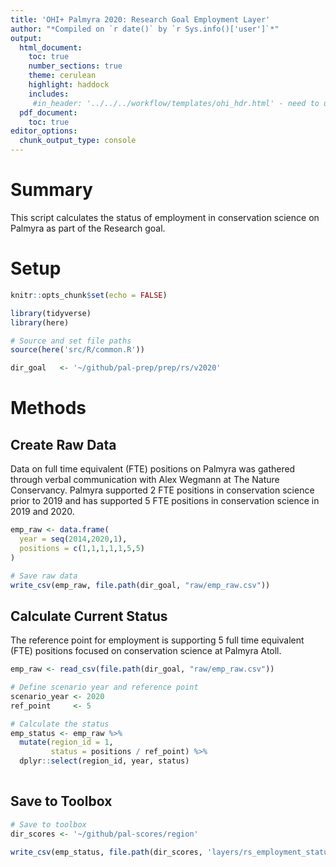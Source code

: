 ```yaml
---
title: 'OHI+ Palmyra 2020: Research Goal Employment Layer'
author: "*Compiled on `r date()` by `r Sys.info()['user']`*"
output: 
  html_document:
    toc: true
    number_sections: true
    theme: cerulean
    highlight: haddock
    includes: 
     #in_header: '../../../workflow/templates/ohi_hdr.html' - need to update this
  pdf_document:
    toc: true
editor_options: 
  chunk_output_type: console
---
```


# Summary

This script calculates the status of employment in conservation science on Palmyra as part of the Research goal.      


# Setup

```r
knitr::opts_chunk$set(echo = FALSE)

library(tidyverse)
library(here)

# Source and set file paths
source(here('src/R/common.R'))

dir_goal   <- '~/github/pal-prep/prep/rs/v2020'
```


# Methods

## Create Raw Data

Data on full time equivalent (FTE) positions on Palmyra was gathered through verbal communication with Alex Wegmann at The Nature Conservancy. Palmyra supported 2 FTE positions in conservation science prior to 2019 and has supported 5 FTE positions in conservation science in 2019 and 2020.  

```r

emp_raw <- data.frame(
  year = seq(2014,2020,1),
  positions = c(1,1,1,1,1,5,5)
)

# Save raw data 
write_csv(emp_raw, file.path(dir_goal, "raw/emp_raw.csv"))
```

## Calculate Current Status 

The reference point for employment is supporting 5 full time equivalent (FTE) positions focused on conservation science at Palmyra Atoll.   

```r

emp_raw <- read_csv(file.path(dir_goal, "raw/emp_raw.csv"))

# Define scenario year and reference point 
scenario_year <- 2020
ref_point     <- 5

# Calculate the status 
emp_status <- emp_raw %>% 
  mutate(region_id = 1,
         status = positions / ref_point) %>% 
  dplyr::select(region_id, year, status)
  
```

## Save to Toolbox 

```r
# Save to toolbox
dir_scores <- '~/github/pal-scores/region'

write_csv(emp_status, file.path(dir_scores, 'layers/rs_employment_status.csv'))
```

